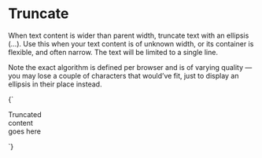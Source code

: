
<Meta title="Utilities/Truncate" />

# Truncate

When text content is wider than parent width, truncate text with an ellipsis (…). Use this when your text content is of unknown width, or its container is flexible, and often narrow. The text will be limited to a single line.

Note the exact algorithm is defined per browser and is of varying quality — you may lose a couple of characters that would’ve fit, just to display an ellipsis in their place instead.

<Canvas>
  <Story name="Truncate">
    {`
      <div class="u-bg--brand-2" style="width:5rem">
        <p class="u-truncate">Truncated content goes here</p>
      </div>
    `}
  </Story>
</Canvas>
